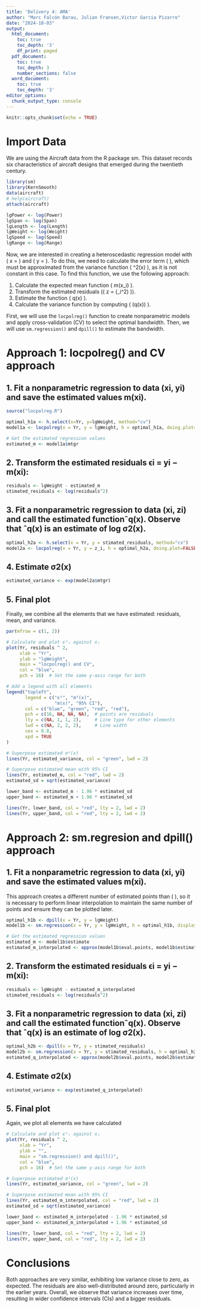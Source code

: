 ```yaml
---
title: 'Delivery 4: AMA'
author: "Marc Falcón Barau, Julian Fransen,Victor Garcia Pizarro"
date: "2024-10-03"
output:
  html_document:
    toc: true
    toc_depth: '3'
    df_print: paged
  pdf_document:
    toc: true
    toc_depth: 3
    number_sections: false
  word_document:
    toc: true
    toc_depth: '3'
editor_options:
  chunk_output_type: console
---
```


```r
knitr::opts_chunk$set(echo = TRUE)
```

# Import Data

We are using the Aircraft data from the R package sm. This dataset records six characteristics of aircraft designs that emerged during the twentieth century.

```r
library(sm)
library(KernSmooth)
data(aircraft)
# help(aircraft)
attach(aircraft)

lgPower <- log(Power)
lgSpan <- log(Span)
lgLength <- log(Length)
lgWeight <- log(Weight)
lgSpeed <- log(Speed)
lgRange <- log(Range)
```

Now, we are interested in creating a heteroscedastic regression model with \( x = \text{Yr} \) and \( y = \text{lgWeight} \). To do this, we need to calculate the error term \( \epsilon \), which must be approximated from the variance function \( \sigma^2(x) \), as it is not constant in this case. To find this function, we use the following approach:

1. Calculate the expected mean function \( m(x_i) \).
2. Transform the estimated residuals (\( z = \log(\epsilon_i^2) \)).
3. Estimate the function \( q(x) \).
4. Calculate the variance function by computing \( \exp(q(x)) \).

First, we will use the `locpolreg()` function to create nonparametric models and apply cross-validation (CV) to select the optimal bandwidth. Then, we will use `sm.regression()` and `dpill()` to estimate the bandwidth.

# Approach 1: locpolreg() and CV approach

## 1. Fit a nonparametric regression to data (xi, yi) and save the estimated values m(xi).

```r
source("locpolreg.R")

optimal_h1a <- h.select(x=Yr, y=lgWeight, method="cv")
model1a <- locpolreg(x = Yr, y = lgWeight, h = optimal_h1a, doing.plot=FALSE)

# Get the estimated regression values
estimated_m <- model1a$mtgr
```

## 2. Transform the estimated residuals ϵi = yi − m(xi):

```r
residuals <- lgWeight - estimated_m
stimated_residuals <- log(residuals^2) 
```

## 3. Fit a nonparametric regression to data (xi, zi) and call the estimated functionˆq(x). Observe that ˆq(x) is an estimate of log σ2(x).

```r
optimal_h2a <- h.select(x = Yr, y = stimated_residuals, method="cv")
model2a <- locpolreg(x = Yr, y = z_i, h = optimal_h2a, doing.plot=FALSE)
```

## 4. Estimate σ2(x)

```r
estimated_variance <- exp(model2a$mtgr)
```

## 5. Final plot
Finally, we combine all the elements that we have estimated: residuals, mean, and variance. 

```r
par(mfrow = c(1, 2))

# Calculate and plot ϵ²ᵢ against xᵢ
plot(Yr, residuals ^ 2, 
     xlab = "Yr", 
     ylab = "lgWeight", 
     main = "locpolreg() and CV",
     col = "blue", 
     pch = 16)  # Set the same y-axis range for both

# Add a legend with all elements 
legend("topleft", 
       legend = c("ϵ²", "σ²(x)", 
                  "m(x)", "95% CI"),
       col = c("blue", "green", "red", "red"),
       pch = c(16, NA, NA, NA),  # points are residuals
       lty = c(NA, 1, 1, 2),     # Line type for other elements
       lwd = c(NA, 2, 2, 2),     # Line width                
       cex = 0.8,
       xpd = TRUE
)     

# Superpose estimated σ²(x)
lines(Yr, estimated_variance, col = "green", lwd = 2) 

# Superpose estimated mean with 95% CI
lines(Yr, estimated_m, col = "red", lwd = 2)  
estimated_sd = sqrt(estimated_variance)

lower_band <- estimated_m - 1.96 * estimated_sd
upper_band <- estimated_m + 1.96 * estimated_sd

lines(Yr, lower_band, col = "red", lty = 2, lwd = 2)  
lines(Yr, upper_band, col = "red", lty = 2, lwd = 2)  
```

# Approach 2: sm.regresion and dpill() approach

## 1. Fit a nonparametric regression to data (xi, yi) and save the estimated values m(xi).

This approach creates a different number of estimated points than \( \text{Yr} \), so it is necessary to perform linear interpolation to maintain the same number of points and ensure they can be plotted later.

```r
optimal_h1b <- dpill(x = Yr, y = lgWeight)
model1b <- sm.regression(x = Yr, y = lgWeight, h = optimal_h1b, display="none")

# Get the estimated regression values
estimated_m <- model1b$estimate
estimated_m_interpolated <- approx(model1b$eval.points, model1b$estimate, xout = Yr)$y
```

## 2. Transform the estimated residuals ϵi = yi − m(xi):

```r
residuals <- lgWeight - estimated_m_interpolated
stimated_residuals <- log(residuals^2) 
```

## 3. Fit a nonparametric regression to data (xi, zi) and call the estimated functionˆq(x). Observe that ˆq(x) is an estimate of log σ2(x).

```r
optimal_h2b <- dpill(x = Yr, y = stimated_residuals)
model2b <- sm.regression(x = Yr, y = stimated_residuals, h = optimal_h2b, display="none")
estimated_q_interpolated <- approx(model2b$eval.points, model2b$estimate, xout = Yr)$y
```

## 4. Estimate σ2(x)

```r
estimated_variance <- exp(estimated_q_interpolated)
```

## 5. Final plot
Again, we plot all elements we have calculated

```r
# Calculate and plot ϵ²ᵢ against xᵢ
plot(Yr, residuals ^ 2, 
     xlab = "Yr", 
     ylab = "", 
     main = "sm.regression() and dpill()",
     col = "blue", 
     pch = 16)  # Set the same y-axis range for both

# Superpose estimated σ²(x)
lines(Yr, estimated_variance, col = "green", lwd = 2) 

# Superpose estimated mean with 95% CI
lines(Yr, estimated_m_interpolated, col = "red", lwd = 2)  
estimated_sd = sqrt(estimated_variance)

lower_band <- estimated_m_interpolated - 1.96 * estimated_sd
upper_band <- estimated_m_interpolated + 1.96 * estimated_sd

lines(Yr, lower_band, col = "red", lty = 2, lwd = 2)  
lines(Yr, upper_band, col = "red", lty = 2, lwd = 2)  
```

# Conclusions
Both approaches are very similar, exhibiting low variance close to zero, as expected. The residuals are also well-distributed around zero, particularly in the earlier years. Overall, we observe that variance increases over time, resulting in wider confidence intervals (CIs) and a bigger residuals.

